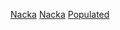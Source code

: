 {{Cat main|納卡市}}

[[Category:斯德哥爾摩省聚居地|Nacka]]
[[Category:瑞典各市镇聚居地|Nacka]]
[[Category:納卡市|Populated]]
